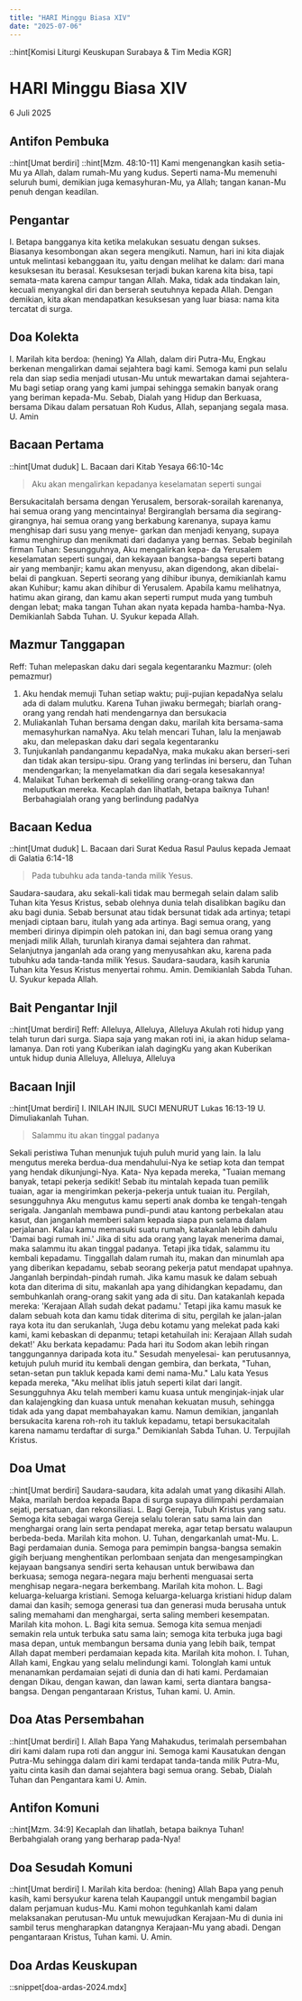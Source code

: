 ```yaml
---
title: "HARI Minggu Biasa XIV"
date: "2025-07-06"
---
```

::hint[Komisi Liturgi Keuskupan Surabaya & Tim Media KGR]
# HARI Minggu Biasa XIV
6 Juli 2025


## Antifon Pembuka
::hint[Umat berdiri]
::hint[Mzm. 48:10-11]
Kami mengenangkan kasih setia-Mu ya Allah, dalam rumah-Mu yang kudus. Seperti nama-Mu memenuhi seluruh bumi, demikian juga kemasyhuran-Mu, ya Allah; tangan kanan-Mu penuh dengan keadilan. 

## Pengantar
I. Betapa bangganya kita ketika melakukan sesuatu dengan sukses. Biasanya kesombongan akan segera mengikuti. Namun, hari ini kita diajak untuk melintasi kebanggaan itu, yaitu dengan melihat ke dalam: dari mana kesuksesan itu berasal. Kesuksesan terjadi bukan karena kita bisa, tapi semata-mata karena campur tangan Allah. Maka, tidak ada tindakan lain, kecuali menyangkal diri dan berserah seutuhnya kepada Allah. Dengan demikian, kita akan mendapatkan kesuksesan yang luar biasa: nama kita tercatat di surga. 

## Doa Kolekta
I. Marilah kita berdoa: (hening)
Ya Allah, dalam diri Putra-Mu, Engkau berkenan mengalirkan damai sejahtera bagi kami. Semoga kami pun selalu rela dan siap sedia menjadi utusan-Mu untuk mewartakan damai sejahtera-Mu bagi setiap orang yang kami jumpai sehingga semakin banyak orang yang beriman kepada-Mu. Sebab, Dialah yang Hidup dan Berkuasa, bersama Dikau dalam persatuan Roh Kudus, Allah, sepanjang segala masa. 
U. Amin

## Bacaan Pertama
::hint[Umat duduk]
L. Bacaan dari Kitab Yesaya 66:10-14c
> Aku akan mengalirkan kepadanya keselamatan seperti sungai

Bersukacitalah bersama dengan Yerusalem, bersorak-sorailah karenanya, hai semua orang yang mencintainya! Bergiranglah bersama dia segirang-girangnya, hai semua orang yang berkabung karenanya, supaya kamu menghisap dari susu yang menye- garkan dan menjadi kenyang, supaya kamu menghirup dan menikmati dari dadanya yang bernas. Sebab beginilah firman Tuhan: Sesungguhnya, Aku mengalirkan kepa- da Yerusalem keselamatan seperti sungai, dan kekayaan bangsa-bangsa seperti batang air yang membanjir; kamu akan menyusu, akan digendong, akan dibelai-belai di pangkuan. Seperti seorang yang dihibur ibunya, demikianlah kamu akan Kuhibur; kamu akan dihibur di Yerusalem. Apabila kamu melihatnya, hatimu akan girang, dan kamu akan seperti rumput muda yang tumbuh dengan lebat; maka tangan Tuhan akan nyata kepada hamba-hamba-Nya. 
Demikianlah Sabda Tuhan. 
U. Syukur kepada Allah.

## Mazmur Tanggapan
Reff: Tuhan melepaskan daku dari segala kegentaranku
Mazmur: (oleh pemazmur)
1. Aku hendak memuji Tuhan setiap waktu; puji-pujian kepadaNya selalu ada di dalam mulutku. Karena Tuhan jiwaku bermegah; biarlah orang-orang yang rendah hati mendengarnya dan bersukacia
2. Muliakanlah Tuhan bersama dengan daku, marilah kita bersama-sama memasyhurkan namaNya. Aku telah mencari Tuhan, lalu Ia menjawab aku, dan melepaskan daku dari segala kegentaranku
3. Tunjukanlah pandanganmu kepadaNya, maka mukaku akan berseri-seri dan tidak akan tersipu-sipu. Orang yang terlindas ini berseru, dan Tuhan mendengarkan; Ia menyelamatkan dia dari segala kesesakannya!
4. Malaikat Tuhan berkemah di sekeliling orang-orang takwa dan meluputkan mereka. Kecaplah dan lihatlah, betapa baiknya Tuhan! Berbahagialah orang yang berlindung padaNya

## Bacaan Kedua
::hint[Umat duduk]
L. Bacaan dari Surat Kedua Rasul Paulus kepada Jemaat di Galatia 6:14-18
> Pada tubuhku ada tanda-tanda milik Yesus.

Saudara-saudara, aku sekali-kali tidak mau bermegah selain dalam salib Tuhan kita Yesus Kristus, sebab olehnya dunia telah disalibkan bagiku dan aku bagi dunia. Sebab bersunat atau tidak bersunat tidak ada artinya; tetapi menjadi ciptaan baru, itulah yang ada artinya. Bagi semua orang, yang memberi dirinya dipimpin oleh patokan ini, dan bagi semua orang yang menjadi milik Allah, turunlah kiranya damai sejahtera dan rahmat. Selanjutnya janganlah ada orang yang menyusahkan aku, karena pada tubuhku ada tanda-tanda milik Yesus. Saudara-saudara, kasih karunia Tuhan kita Yesus Kristus menyertai rohmu. Amin. Demikianlah Sabda Tuhan. 
U. Syukur kepada Allah. 

## Bait Pengantar Injil
::hint[Umat berdiri]
Reff: Alleluya, Alleluya, Alleluya
Akulah roti hidup yang telah turun dari surga. Siapa saja yang makan roti ini, ia akan hidup selama-lamanya. Dan roti yang Kuberikan ialah dagingKu yang akan Kuberikan untuk hidup dunia
Alleluya, Alleluya, Alleluya

## Bacaan Injil
::hint[Umat berdiri]
I. INILAH INJIL SUCI MENURUT Lukas 16:13-19
U. Dimuliakanlah Tuhan.
> Salammu itu akan tinggal padanya

Sekali peristiwa Tuhan menunjuk tujuh puluh murid yang lain. Ia lalu mengutus mereka berdua-dua mendahului-Nya ke setiap kota dan tempat yang hendak dikunjungi-Nya. Kata- Nya kepada mereka, "Tuaian memang banyak, tetapi pekerja sedikit! Sebab itu mintalah kepada tuan pemilik tuaian, agar ia mengirimkan pekerja-pekerja untuk tuaian itu. Pergilah, sesungguhnya Aku mengutus kamu seperti anak domba ke tengah-tengah serigala. Janganlah membawa pundi-pundi atau kantong perbekalan atau kasut, dan janganlah memberi salam kepada siapa pun selama dalam perjalanan. Kalau kamu memasuki suatu rumah, katakanlah lebih dahulu 'Damai bagi rumah ini.' Jika di situ ada orang yang layak menerima damai, maka salammu itu akan tinggal padanya. Tetapi jika tidak, salammu itu kembali kepadamu. Tinggallah dalam rumah itu, makan dan minumlah apa yang diberikan kepadamu, sebab seorang pekerja patut mendapat upahnya. Janganlah berpindah-pindah rumah. Jika kamu masuk ke dalam sebuah kota dan diterima di situ, makanlah apa yang dihidangkan kepadamu, dan sembuhkanlah orang-orang sakit yang ada di situ. Dan katakanlah kepada mereka: 'Kerajaan Allah sudah dekat padamu.' Tetapi jika kamu masuk ke dalam sebuah kota dan kamu tidak diterima di situ, pergilah ke jalan-jalan raya kota itu dan serukanlah, 'Juga debu kotamu yang melekat pada kaki kami, kami kebaskan di depanmu; tetapi ketahuilah ini: Kerajaan Allah sudah dekat!' Aku berkata kepadamu: Pada hari itu Sodom akan lebih ringan tanggungannya daripada kota itu." Sesudah menyelesai- kan perutusannya, ketujuh puluh murid itu kembali dengan gembira, dan berkata, "Tuhan, setan-setan pun takluk kepada kami demi nama-Mu." Lalu kata Yesus kepada mereka, "Aku melihat iblis jatuh seperti kilat dari langit. Sesungguhnya Aku telah memberi kamu kuasa untuk menginjak-injak ular dan kalajengking dan kuasa untuk menahan kekuatan musuh, sehingga tidak ada yang dapat membahayakan kamu. Namun demikian, janganlah bersukacita karena roh-roh itu takluk kepadamu, tetapi bersukacitalah karena namamu terdaftar di surga." 
Demikianlah Sabda Tuhan. 
U. Terpujilah Kristus.

## Doa Umat
::hint[Umat berdiri]
Saudara-saudara, kita adalah umat yang dikasihi Allah. Maka, marilah berdoa kepada Bapa di surga supaya dilimpahi perdamaian sejati, persatuan, dan rekonsiliasi. 
L. Bagi Gereja, Tubuh Kristus yang satu. Semoga kita sebagai warga Gereja selalu toleran satu sama lain dan menghargai orang lain serta pendapat mereka, agar tetap bersatu walaupun berbeda-beda. Marilah kita mohon. 
U. Tuhan, dengarkanlah umat-Mu. 
L. Bagi perdamaian dunia. Semoga para pemimpin bangsa-bangsa semakin gigih berjuang menghentikan perlombaan senjata dan mengesampingkan kejayaan bangsanya sendiri serta kehausan untuk berwibawa dan berkuasa; semoga negara-negara maju berhenti menguasai serta menghisap negara-negara berkembang. Marilah kita mohon. 
L. Bagi keluarga-keluarga kristiani. Semoga keluarga-keluarga kristiani hidup dalam damai dan kasih; semoga generasi tua dan generasi muda berusaha untuk saling memahami dan menghargai, serta saling memberi kesempatan. Marilah kita mohon. 
L. Bagi kita semua. Semoga kita semua menjadi semakin rela untuk terbuka satu sama lain; semoga kita terbuka juga bagi masa depan, untuk membangun bersama dunia yang lebih baik, tempat Allah dapat memberi perdamaian kepada kita. Marilah kita mohon. 
I. Tuhan, Allah kami, Engkau yang selalu melindungi kami. Tolonglah kami untuk menanamkan perdamaian sejati di dunia dan di hati kami. Perdamaian dengan Dikau, dengan kawan, dan lawan kami, serta diantara bangsa-bangsa. Dengan pengantaraan Kristus, Tuhan kami. 
U. Amin. 


## Doa Atas Persembahan
::hint[Umat berdiri]
I. Allah Bapa Yang Mahakudus, terimalah persembahan diri kami dalam rupa roti dan anggur ini. Semoga kami Kausatukan dengan Putra-Mu sehingga dalam diri kami terdapat tanda-tanda milik Putra-Mu, yaitu cinta kasih dan damai sejahtera bagi semua orang. Sebab, Dialah Tuhan dan Pengantara kami
U. Amin.

## Antifon Komuni
::hint[Mzm. 34:9]
Kecaplah dan lihatlah, betapa baiknya Tuhan! Berbahgialah orang yang berharap pada-Nya! 

## Doa Sesudah Komuni
::hint[Umat berdiri]
I. Marilah kita berdoa: (hening)
Allah Bapa yang penuh kasih, kami bersyukur karena telah Kaupanggil untuk mengambil bagian dalam perjamuan kudus-Mu. Kami mohon teguhkanlah kami dalam melaksanakan perutusan-Mu untuk mewujudkan Kerajaan-Mu di dunia ini sambil terus mengharapkan datangnya Kerajaan-Mu yang abadi. Dengan pengantaraan Kristus, Tuhan kami. 
U. Amin. 

## Doa Ardas Keuskupan
::snippet[doa-ardas-2024.mdx]
